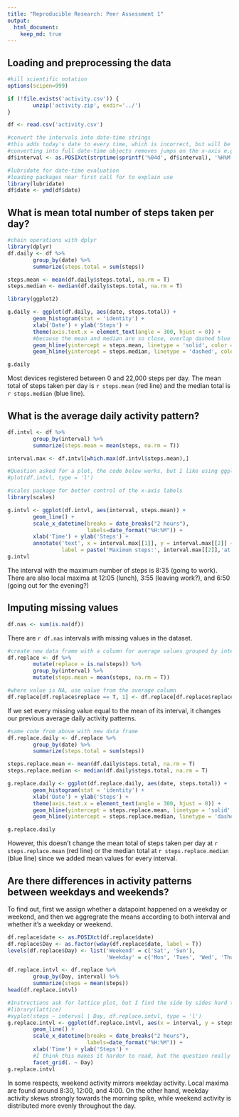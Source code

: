 ```yaml
---
title: "Reproducible Research: Peer Assessment 1"
output: 
  html_document:
    keep_md: true
---
```



## Loading and preprocessing the data

```r
#kill scientific notation
options(scipen=999)

if (!file.exists('activity.csv')) {
        unzip('activity.zip', exdir='../')
}

df <- read.csv('activity.csv')

#convert the intervals into date-time strings
#this adds today's date to every time, which is incorrect, but will be ignored
#converting into full date-time objects removes jumps on the x-axis e.g. 855 to 900
df$interval <- as.POSIXct(strptime(sprintf('%04d', df$interval), '%H%M'))

#lubridate for date-time evaluation
#loading packages near first call for to explain use
library(lubridate)
df$date <- ymd(df$date)
```

## What is mean total number of steps taken per day?

```r
#chain operations with dplyr
library(dplyr)
df.daily <- df %>%
        group_by(date) %>%
        summarize(steps.total = sum(steps))

steps.mean <- mean(df.daily$steps.total, na.rm = T)
steps.median <- median(df.daily$steps.total, na.rm = T)

library(ggplot2)

g.daily <- ggplot(df.daily, aes(date, steps.total)) +
        geom_histogram(stat = 'identity') +
        xlab('Date') + ylab('Steps') +
        theme(axis.text.x = element_text(angle = 300, hjust = 0)) +
        #because the mean and median are so close, overlap dashed blue on top of solid red to see both
        geom_hline(yintercept = steps.mean, linetype = 'solid', color = 'red') +
        geom_hline(yintercept = steps.median, linetype = 'dashed', color = 'blue')

g.daily
```

Most devices registered between 0 and 22,000 steps per day. The mean total of steps taken per day is `r steps.mean` (red line) and the median total is `r steps.median` (blue line).

## What is the average daily activity pattern?

```r
df.intvl <- df %>%
        group_by(interval) %>%
        summarize(steps.mean = mean(steps, na.rm = T))

interval.max <- df.intvl[which.max(df.intvl$steps.mean),]

#Question asked for a plot, the code below works, but I like using ggplot so that is what I present.
#plot(df.intvl, type = 'l')

#scales package for better control of the x-axis labels
library(scales)

g.intvl <- ggplot(df.intvl, aes(interval, steps.mean)) +
        geom_line() +
        scale_x_datetime(breaks = date_breaks("2 hours"), 
                         labels=date_format("%H:%M")) +
        xlab('Time') + ylab('Steps') +
        annotate('text', x = interval.max[[1]], y = interval.max[[2]] + 3,
                 label = paste('Maximum steps:', interval.max[[2]],'at 8:35'))
g.intvl
```

The interval with the maximum number of steps is 8:35 (going to work). There are also local maxima at 12:05 (lunch), 3:55 (leaving work?), and 6:50 (going out for the evening?)

## Imputing missing values
```r
df.nas <- sum(is.na(df))
```

There are `r df.nas` intervals with missing values in the dataset.

```r
#create new data frame with a column for average values grouped by interval
df.replace <- df %>%
        mutate(replace = is.na(steps)) %>%
        group_by(interval) %>%
        mutate(steps.mean = mean(steps, na.rm = T))

#where value is NA, use value from the average column
df.replace[df.replace$replace == T, 1] <- df.replace[df.replace$replace == T, 5]
```

If we set every missing value equal to the mean of its interval, it changes our previous average daily activity patterns. 

```r
#same code from above with new data frame
df.replace.daily <- df.replace %>%
        group_by(date) %>%
        summarize(steps.total = sum(steps))

steps.replace.mean <- mean(df.daily$steps.total, na.rm = T)
steps.replace.median <- median(df.daily$steps.total, na.rm = T)

g.replace.daily <- ggplot(df.replace.daily, aes(date, steps.total)) +
        geom_histogram(stat = 'identity') +
        xlab('Date') + ylab('Steps') +
        theme(axis.text.x = element_text(angle = 300, hjust = 0)) +
        geom_hline(yintercept = steps.replace.mean, linetype = 'solid', color = 'red') +
        geom_hline(yintercept = steps.replace.median, linetype = 'dashed', color = 'blue')

g.replace.daily
```

However, this doesn't change the mean total of steps taken per day at `r steps.replace.mean` (red line) or the median total at `r steps.replace.median` (blue line) since we added mean values for every interval.

## Are there differences in activity patterns between weekdays and weekends?

To find out, first we assign whether a datapoint happened on a weekday or weekend, and then we aggregrate the means according to both interval and whether it's a weekday or weekend.

```r
df.replace$date <- as.POSIXct(df.replace$date)
df.replace$Day <- as.factor(wday(df.replace$date, label = T))
levels(df.replace$Day) <- list('Weekend' = c('Sat', 'Sun'),
                               'Weekday' = c('Mon', 'Tues', 'Wed', 'Thurs', 'Fri'))

df.replace.intvl <- df.replace %>%
        group_by(Day, interval) %>%
        summarize(steps = mean(steps))
head(df.replace.intvl)
```



```r
#Instructions ask for lattice plot, but I find the side by sides hard to read. Code below does work though.
#library(lattice)
#xyplot(steps ~ interval | Day, df.replace.intvl, type = 'l')
g.replace.intvl <- ggplot(df.replace.intvl, aes(x = interval, y = steps, col = Day)) +
        geom_line() +
        scale_x_datetime(breaks = date_breaks("2 hours"), 
                         labels=date_format("%H:%M")) +
        xlab('Time') + ylab('Steps') +
        #I think this makes it harder to read, but the question really wants it.
        facet_grid(. ~ Day)
g.replace.intvl
```

In some respects, weekend activity mirrors weekday activity. Local maxima are found around 8:30, 12:00, and 4:00. On the other hand, weekday activity skews strongly towards the morning spike, while weekend activity is distributed more evenly throughout the day.

